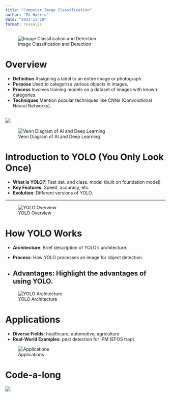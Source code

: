 ```yaml
---
title: "Computer Image Classification"
author: "Ed Harris"
date: "2023-11-29"
format: revealjs
---
```


![Image Classification and Detection](pics/0.boxes.webp)

# Overview

-   **Definition** Assigning a label to an entire image or photograph.
-   **Purpose** Used to categorize various objects in images.
-   **Process** Involves training models on a dataset of images with known categories.
-   **Techniques** Mention popular techniques like CNNs (Convolutional Neural Networks).

## ![](pics/kitten.webp)

![Venn Diagram of AI and Deep Learning](pics/venn_diagram.png)

# Introduction to YOLO (You Only Look Once)

-   **What is YOLO?**: Fast det. and class. model (built on foundation model)
-   **Key Features**: Speed, accuracy, etc.
-   **Evolution**: Different versions of YOLO.

------------------------------------------------------------------------

![YOLO Overview](pics/yolo-comparison-plots.png)

# How YOLO Works

-   **Architecture**: Brief description of YOLO's architecture.

-   **Process**: How YOLO processes an image for object detection.

-   

    ## **Advantages**: Highlight the advantages of using YOLO.

![YOLO Architecture](pics/yolo-architecture.jpg)

# Applications

-   **Diverse Fields**: healthcare, automotive, agriculture
-   **Real-World Examples**: pest detection for IPM (EFOS trap)

![Applications](pics/EFOStrap.png)

# Code-a-long

![](pics/scriptkitty.webp)
